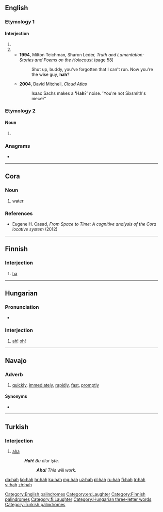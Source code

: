 {{also|häh}}
==English==

===Etymology 1===

====Interjection====
{{en-interj}}

# {{alternative form of|ha|lang=en}}
# {{alternative form of|huh|lang=en}}
#* '''1994''', Milton Teichman, ‎Sharon Leder, ''Truth and Lamentation: Stories and Poems on the Holocaust'' (page 58)
#*: Shut up, buddy, you've forgotten that I can't run. Now you're the wise guy, '''hah'''?
#* '''2004''', David Mitchell, ''Cloud Atlas''
#*: Isaac Sachs makes a ''''Hah'''?' noise. 'You're not Sixsmith's niece?'

===Etymology 2===

====Noun====
{{en-noun}}

# {{alt form|heh|lang=en}} {{qual|Semitic letter|lang=en}}

===Anagrams===
* {{l|en|ahh}}

[[Category:English palindromes]]
[[Category:en:Laughter]]

----

==Cora==

===Noun===
{{head|crn|noun}}

# [[water]]

===References===
* Eugene H. Casad, ''From Space to Time: A cognitive analysis of the Cora locative system'' (2012)

----

==Finnish==

===Interjection===
{{fi-int}}

# [[ha]]

[[Category:Finnish palindromes]]
[[Category:fi:Laughter]]

----

==Hungarian==

===Pronunciation===
* {{IPA|/ˈhɒh/|lang=hu}}

===Interjection===
{{head|hu|interjection}}

# {{lb|hu|poetic}} [[ah]]! [[oh]]!

[[Category:Hungarian three-letter words]]

----

==Navajo==

===Adverb===
{{head|nv|adverb}}

# [[quickly]], [[immediately]], [[rapidly]], [[fast]], [[promptly]]

====Synonyms====
* {{l|nv|tsį́į́ł}}

----

==Turkish==

===Interjection===
{{tr-interj}}

# [[aha]]
#: '''''Hah'''! Bu olur işte.''
#:: '''''Aha!''' This will work.''

[[Category:Turkish palindromes]]

[[da:hah]]
[[ko:hah]]
[[hr:hah]]
[[ku:hah]]
[[mg:hah]]
[[uz:hah]]
[[pl:hah]]
[[ru:hah]]
[[fi:hah]]
[[tr:hah]]
[[vi:hah]]
[[zh:hah]]
